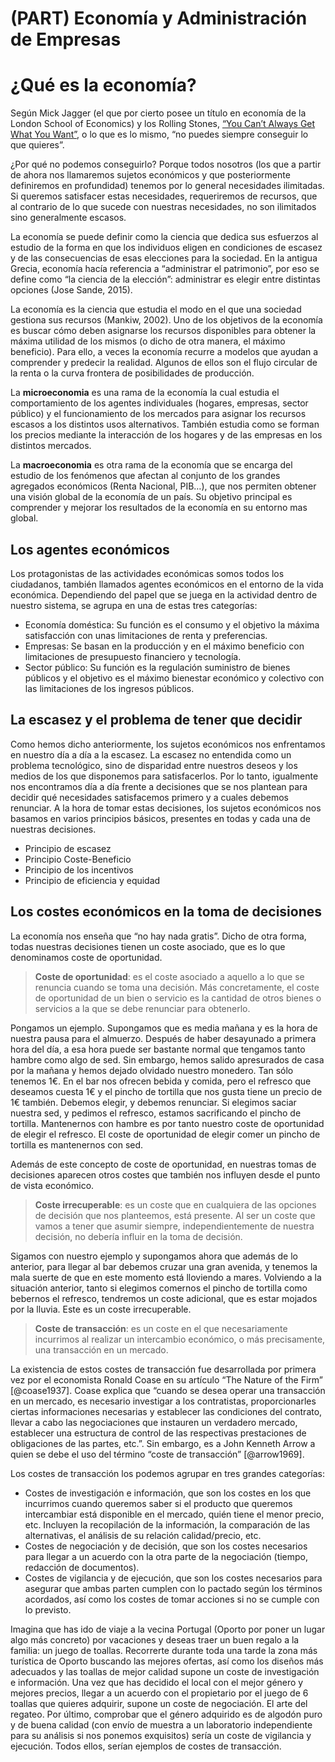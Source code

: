 # (PART) Economía y Administración de Empresas {-}

# ¿Qué es la economía?

Según Mick Jagger (el que por cierto posee un título en economía de la London School of Economics) y los Rolling Stones, ["You Can't Always Get What You Want"](https://www.youtube.com/watch?v=oqMl5CRoFdk), o lo que es lo mismo, “no puedes siempre conseguir lo que quieres”.

¿Por qué no podemos conseguirlo? Porque todos nosotros (los que a partir de ahora nos llamaremos sujetos económicos y que posteriormente definiremos en profundidad) tenemos por lo general necesidades ilimitadas. Si queremos satisfacer estas necesidades, requeriremos de recursos, que al contrario de lo que sucede con nuestras necesidades, no son ilimitados sino generalmente escasos.

La economía se puede definir como la ciencia que dedica sus esfuerzos al estudio de la forma en que los individuos eligen en condiciones de escasez y de las consecuencias de esas elecciones para la sociedad. En la antigua Grecia, economía hacía referencia a "administrar el patrimonio", por eso se define como "la ciencia de la elección": administrar es elegir entre distintas opciones (Jose Sande, 2015).

La economía es la ciencia que estudia el modo en el que una sociedad gestiona sus recursos (Mankiw, 2002). Uno de los objetivos de la economía es buscar cómo deben asignarse los recursos disponibles para obtener la máxima utilidad de los mismos (o dicho de otra manera, el máximo beneficio). Para ello, a veces la economía recurre a modelos que ayudan a comprender y predecir la realidad. Algunos de ellos son el flujo circular de la renta o la curva frontera de posibilidades de producción.

La **microeconomia** es una rama de la economía la cual estudia el comportamiento de los agentes individuales (hogares, empresas, sector público) y el funcionamiento de los mercados para asignar los recursos escasos a los distintos usos alternativos.
También estudia como se forman los precios mediante la interacción de los hogares y de las empresas en los distintos mercados.

La **macroeconomia** es otra rama de la economía que se encarga del estudio de los fenómenos que afectan al conjunto de los grandes agregados económicos (Renta Nacional, PIB...), que nos permiten obtener una visión global de la economía de un país.
Su objetivo principal es comprender y mejorar los resultados de la economía en su entorno mas global.

## Los agentes económicos

Los protagonistas de las actividades económicas somos todos los ciudadanos, también llamados agentes económicos en el entorno de la vida económica. Dependiendo del papel que se juega en la actividad dentro de nuestro sistema, se agrupa en una de estas tres categorías:

* Economía doméstica: Su función es el consumo y el objetivo la máxima satisfacción con unas limitaciones de renta y preferencias.
* Empresas: Se basan en la producción y en el máximo beneficio con limitaciones de presupuesto financiero y tecnología.
* Sector público: Su función es la regulación suministro de bienes públicos y el objetivo es el máximo bienestar económico y colectivo con las limitaciones de los ingresos públicos.

## La escasez y el problema de tener que decidir

Como hemos dicho anteriormente, los sujetos económicos nos enfrentamos en nuestro día a día a la escasez. La escasez no entendida como un problema tecnológico, sino de disparidad
entre nuestros deseos y los medios de los que disponemos para satisfacerlos.
Por lo tanto, igualmente nos encontramos día a día frente a decisiones que se nos plantean para decidir qué necesidades satisfacemos primero y a cuales debemos renunciar. A la hora de tomar estas decisiones, los sujetos económicos nos basamos en varios principios básicos, presentes en todas y cada una de nuestras decisiones.

* Principio de escasez
* Principio Coste-Beneficio
* Principio de los incentivos
* Principio de eficiencia y equidad

## Los costes económicos en la toma de decisiones

La economía nos enseña que "no hay nada gratis". Dicho de otra forma, todas nuestras decisiones tienen un coste asociado, que es lo que denominamos coste de oportunidad.

> **Coste de oportunidad**: es el coste asociado a aquello a lo que se renuncia cuando se toma una decisión. Más concretamente, el coste de oportunidad de un bien o servicio es la cantidad de otros bienes o servicios a la que se debe renunciar para obtenerlo.

Pongamos un ejemplo. Supongamos que es media mañana y es la hora de nuestra pausa para el almuerzo. Después de haber desayunado a primera hora del día, a esa hora puede ser bastante normal que tengamos tanto hambre como algo de sed. Sin embargo, hemos salido apresurados de casa por la mañana y hemos dejado olvidado nuestro monedero. Tan sólo tenemos 1€.
En el bar nos ofrecen bebida y comida, pero el refresco que deseamos cuesta 1€ y el pincho de tortilla que nos gusta tiene un precio de 1€ también. Debemos elegir, y debemos renunciar. Si elegimos saciar nuestra sed, y pedimos el refresco, estamos sacrificando el pincho de tortilla. Mantenernos con hambre es por tanto nuestro coste de oportunidad de elegir el refresco. El coste de oportunidad de elegir comer un pincho de tortilla es mantenernos con sed.

Además de este concepto de coste de oportunidad, en nuestras tomas de decisiones aparecen otros costes que también nos influyen desde el punto de vista económico.

> **Coste irrecuperable**: es un coste que en cualquiera de las opciones de decisión que nos planteemos, está presente. Al ser un coste que vamos a tener que asumir siempre, independientemente de nuestra decisión, no debería influir en la toma de decisión.

Sigamos con nuestro ejemplo y supongamos ahora que además de lo anterior, para llegar al bar debemos cruzar una gran avenida, y tenemos la mala suerte de que en este momento está lloviendo a mares. Volviendo a la situación anterior, tanto si elegimos comernos el pincho de tortilla como bebernos el refresco, tendremos un coste adicional, que es estar mojados por la lluvia. Este es un coste irrecuperable.

> **Coste de transacción**: es un coste en el que necesariamente incurrimos al realizar un intercambio económico, o más precisamente, una transacción en un mercado. 

La existencia de estos costes de transacción fue desarrollada por primera vez por el economista Ronald Coase en su artículo "The Nature of the Firm" [@coase1937]. Coase explica que "cuando se desea operar una transacción en un mercado, es necesario investigar a los contratistas, proporcionarles ciertas informaciones necesarias y establecer las condiciones del contrato, llevar a cabo las negociaciones que instauren un verdadero mercado, establecer una estructura de control de las respectivas prestaciones de obligaciones de las partes, etc.". Sin embargo, es a John Kenneth Arrow a quien se debe el uso del término "coste de transacción" [@arrow1969].

Los costes de transacción los podemos agrupar en tres grandes categorías:

* Costes de investigación e información, que son los costes en los que incurrimos cuando queremos saber si el producto que queremos intercambiar está disponible en el mercado, quién tiene el menor precio, etc. Incluyen la recopilación de la información, la comparación de las alternativas, el análisis de su relación calidad/precio, etc.
* Costes de negociación y de decisión, que son los costes necesarios para llegar a un acuerdo con la otra parte de la negociación (tiempo, redacción de documentos).
* Costes de vigilancia y de ejecución, que son los costes necesarios para asegurar que ambas parten cumplen con lo pactado según los términos acordados, así como los costes de tomar acciones si no se cumple con lo previsto.

Imagina que has ido de viaje a la vecina Portugal (Oporto por poner un lugar algo más concreto) por vacaciones y deseas traer un buen regalo a la familia: un juego de toallas. Recorrerte durante toda una tarde la zona más turística de Oporto buscando las mejores ofertas, así como los diseños más adecuados y las toallas de mejor calidad supone un coste de investigación e información. Una vez que has decidido el local con el mejor género y mejores precios, llegar a un acuerdo con el propietario por el juego de 6 toallas que quieres adquirir, supone un coste de negociación. El arte del regateo. Por último, comprobar que el género adquirido es de algodón puro y de buena calidad (con envío de muestra a un laboratorio independiente para su análisis si nos ponemos exquisitos) sería un coste de vigilancia y ejecución. Todos ellos, serían ejemplos de costes de transacción.

